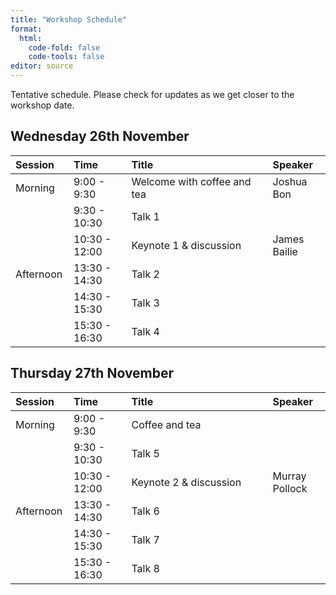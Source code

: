 ```yaml
---
title: "Workshop Schedule"
format: 
  html:
    code-fold: false
    code-tools: false
editor: source
---
```


Tentative schedule. Please check for updates as we get closer to the workshop date.

## Wednesday 26th November

| Session        |     Time       |                  Title                |    Speaker     |
|:---------------|:---------------|:--------------------------------------|:---------------|
| Morning        | 9:00 - 9:30    |  Welcome with coffee and tea          |  Joshua Bon    |
|                | 9:30 - 10:30   |  Talk 1                               |                |
|                | 10:30 - 12:00  |  Keynote 1 & discussion               |  James Bailie  |
| Afternoon      | 13:30 - 14:30  |  Talk 2                               |                |
|                | 14:30 - 15:30  |  Talk 3                               |                |
|                | 15:30 - 16:30  |  Talk 4                               |                |


## Thursday 27th November

| Session        |     Time       |                  Title                |    Speaker     |
|:---------------|:---------------|:--------------------------------------|:---------------|
| Morning        | 9:00 - 9:30    |  Coffee and tea                       |                |
|                | 9:30 - 10:30   |  Talk 5                               |                |
|                | 10:30 - 12:00  |  Keynote 2 & discussion               | Murray Pollock |
| Afternoon      | 13:30 - 14:30  |  Talk 6                               |                |
|                | 14:30 - 15:30  |  Talk 7                               |                |
|                | 15:30 - 16:30  |  Talk 8                               |                |
